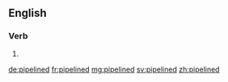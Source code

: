 ==English==

===Verb===
{{head|en}}

# {{en-past of|pipeline}}

[[de:pipelined]]
[[fr:pipelined]]
[[mg:pipelined]]
[[sv:pipelined]]
[[zh:pipelined]]